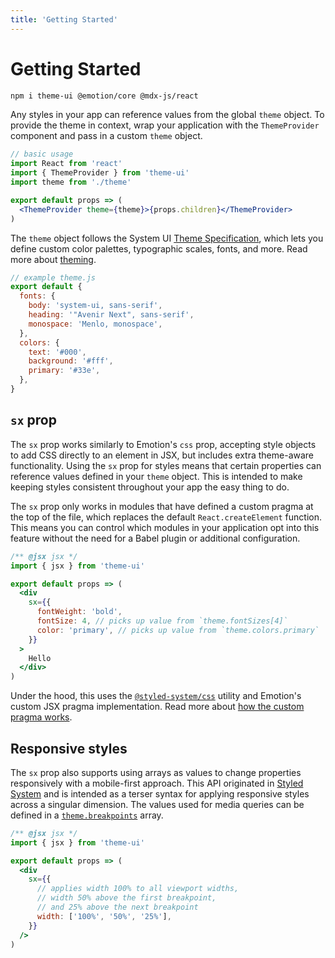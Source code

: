 ```yaml
---
title: 'Getting Started'
---
```




# Getting Started

```sh
npm i theme-ui @emotion/core @mdx-js/react
```

Any styles in your app can reference values from the global `theme` object.
To provide the theme in context,
wrap your application with the `ThemeProvider` component and pass in a custom `theme` object.

```jsx
// basic usage
import React from 'react'
import { ThemeProvider } from 'theme-ui'
import theme from './theme'

export default props => (
  <ThemeProvider theme={theme}>{props.children}</ThemeProvider>
)
```

The `theme` object follows the System UI [Theme Specification](/theme-spec),
which lets you define custom color palettes, typographic scales, fonts, and more.
Read more about [theming](/theming).

```js
// example theme.js
export default {
  fonts: {
    body: 'system-ui, sans-serif',
    heading: '"Avenir Next", sans-serif',
    monospace: 'Menlo, monospace',
  },
  colors: {
    text: '#000',
    background: '#fff',
    primary: '#33e',
  },
}
```

## `sx` prop

The `sx` prop works similarly to Emotion's `css` prop, accepting style objects to add CSS directly to an element in JSX, but includes extra theme-aware functionality.
Using the `sx` prop for styles means that certain properties can reference values defined in your `theme` object.
This is intended to make keeping styles consistent throughout your app the easy thing to do.

The `sx` prop only works in modules that have defined a custom pragma at the top of the file, which replaces the default `React.createElement` function.
This means you can control which modules in your application opt into this feature without the need for a Babel plugin or additional configuration.

```jsx
/** @jsx jsx */
import { jsx } from 'theme-ui'

export default props => (
  <div
    sx={{
      fontWeight: 'bold',
      fontSize: 4, // picks up value from `theme.fontSizes[4]`
      color: 'primary', // picks up value from `theme.colors.primary`
    }}
  >
    Hello
  </div>
)
```

Under the hood, this uses the [`@styled-system/css`](https://styled-system.com/css) utility and Emotion's custom JSX pragma implementation.
Read more about [how the custom pragma works](/how-it-works/#jsx-pragma).

## Responsive styles

The `sx` prop also supports using arrays as values to change properties responsively with a mobile-first approach.
This API originated in [Styled System][] and is intended as a terser syntax for applying responsive styles across a singular dimension.
The values used for media queries can be defined in a [`theme.breakpoints`](/theming/#breakpoints) array.

```jsx
/** @jsx jsx */
import { jsx } from 'theme-ui'

export default props => (
  <div
    sx={{
      // applies width 100% to all viewport widths,
      // width 50% above the first breakpoint,
      // and 25% above the next breakpoint
      width: ['100%', '50%', '25%'],
    }}
  />
)
```

[styled system]: https://styled-system.com
